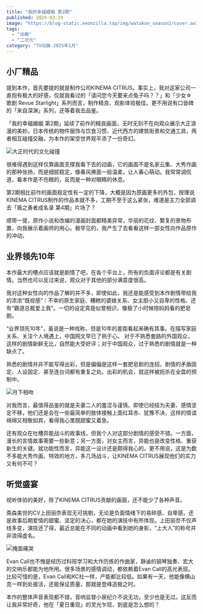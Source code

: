 ```yaml
---
title: "我的幸福婚姻 第2期"
published: 2025-03-19
image: "https://blog-static.xeonzilla.top/img/watakon_season2/cover.avif"
tags:
  - "动画"
  - "二次元"
category: "TV动画-2025年1月"
---
```

## 小厂精品
提到本作，首先要提的就是制作公司KINEMA CITRUS。事实上，我对这家公司一直抱有极大的好感，仅就我看过的「请问您今天要来点兔子吗？？」和「少女☆歌剧 Revue Starlight」系列而言，制作精良、观影体验极佳。更不用说有口皆碑的「来自深渊」系列，还等着我去品鉴。

「我的幸福婚姻 第2期」延续了前作的精良画面，无时无刻不在向观众展示大正浪漫的美妙。日本传统的物件服饰与饮食习惯、近代西方的建筑街景和交通工具，两者相互碰撞交融，为本作的架空世界观平添了一份奇幻。

![大正时代的文化碰撞](https://blog-static.xeonzilla.top/img/watakon_season2/01.avif "大正时代的文化碰撞")

很难得遇到这样仅靠画面支撑我看下去的动画，它的画面不是名家云集、大秀作画的那种张扬，而是细腻稳定，像春风拂面一般温柔，让人春心萌动。我常常调侃道，看本作是不伤眼的，反而是一种对眼睛的休息。

第2期相比前作的画面稳定性有一定的下降，大概是因为原画更多的外包，按理说KINEMA CITRUS制作的作品本就不多，工期不至于这么紧张，难道是主力全部调去「盾之勇者成名录 第4期」片场了？

顺带一提，原作小说和改编的漫画封面都精美异常，华丽的花纹、繁复的景物布置，向我展示着画师的用心。极罕见的，我产生了去看看这样一部女性向作品原作的冲动。

## 业界领先10年
本作最大的槽点应该就是剧情了吧，在各个平台上，所有的负面评论都是有关剧情。当然也可以反过来说，观众对于其他的部分满意度很高。

我对这种女性向的作品了解的并不多，即使如此，我还是能感受到本作剧情带给我的浓浓“既视感”：不幸的原生家庭、糟糕的婆媳关系、女主胆小又自卑的性格、还有“霸道总裁爱上我”。一切的设定真是似曾相识，像极了小时候陪妈妈看的肥皂剧。

“业界领先10年”，虽说是一种戏称，但是10年的差距看起来确有其事。在描写家庭关系、关注个人境遇上，中国网文早已了熟于心。 对于不熟悉套路的外国观众，这样的剧情新鲜无比，自然能大受好评；对于中国观众，过于熟悉的剧情就是一种缺点了。

熟悉的剧情并非不能写得出彩，但是偏偏是这样一套肥皂剧的连招，剧情的矛盾固定、人设固定、甚至连台词都有重复之处。出彩的机会，就这样被扼杀在全盘的预制中。

![月下相吻](https://blog-static.xeonzilla.top/img/watakon_season2/02.avif "月下相吻")

对我而言，最值得品鉴的就是夫妻二人的羞涩与谨慎。即使已经结为夫妻、感情坚定不移，他们还是会在一些最简单的肢体接触上面红耳赤、犹豫不决，这样的情谊绵绵又相敬如宾，看得我心里既甜蜜又着急。

还有观众在吐槽异能战斗的故事线，但我个人对这部分剧情的感受不错。一方面，漫长的言情故事需要一些新意；另一方面，对女主而言，异能也是改变性格、重获新生的关键。就功能性而言，异能这一设计还是颇得我心的。更不用说，这是为数不多能大秀作画、特效的地方，多几场战斗，让KINEMA CITRUS展现他们的实力又有何不可？

## 听觉盛宴
视听体验的美好，除了KINEMA CITRUS贡献的画面，还不能少了各种声音。

斋森美世的CV上田丽奈表现无可挑剔，无论是负面情绪下的易碎感、自卑感，还是故事后期爱情的甜蜜、坚定的决心，都在她的演技中有所体现。上田丽奈不仅声线多变，演技还了得，最近总能在不同的动画中看到她的身影，“上大人”的称号并非浪得虚名。

![掩面痛哭](https://blog-static.xeonzilla.top/img/watakon_season2/03.avif "掩面痛哭")

Evan Call也不愧是经历过科班学习和大作历练的作曲家，静谧的钢琴独奏、宏大的交响乐都能为他所用。很多场景的感情调动，都依赖着Evan Call的高光表现。比较可惜的是，Evan Call和KC社一样，产能都比较低。如果有一天，他能像横山克一样到处接活，还能保证质量，那就是登峰造极之时。

本作的整体声音表现都不错，音响监督小泉纪介不说无功，至少也是无过。这反而让我非常好奇，他在「夏日重现」的灵光乍现，到底是怎么想的？
